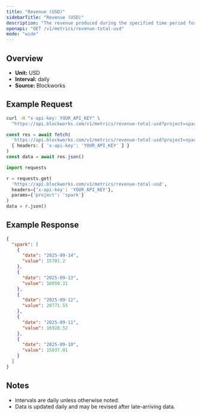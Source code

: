 ```yaml
---
title: "Revenue (USD)"
sidebarTitle: "Revenue (USD)"
description: "The revenue produced during the specified time period for given project."
openapi: "GET /v1/metrics/revenue-total-usd"
mode: "wide"
---
```


## Overview

- **Unit:** USD
- **Interval:** daily
- **Source:** Blockworks

## Example Request

<CodeGroup>

```bash cURL
curl -H "x-api-key: YOUR_API_KEY" \
  "https://api.blockworks.com/v1/metrics/revenue-total-usd?project=spark"
```

```typescript TypeScript
const res = await fetch(
  'https://api.blockworks.com/v1/metrics/revenue-total-usd?project=spark',
  { headers: { 'x-api-key': 'YOUR_API_KEY' } }
)
const data = await res.json()
```

```python Python
import requests

r = requests.get(
  'https://api.blockworks.com/v1/metrics/revenue-total-usd',
  headers={'x-api-key': 'YOUR_API_KEY'},
  params={'project': 'spark'}
)
data = r.json()
```

</CodeGroup>

## Example Response

```json
{
  "spark": [
    {
      "date": "2025-09-14",
      "value": 15701.2
    },
    {
      "date": "2025-09-13",
      "value": 16050.31
    },
    {
      "date": "2025-09-12",
      "value": 20771.55
    },
    {
      "date": "2025-09-11",
      "value": 16928.52
    },
    {
      "date": "2025-09-10",
      "value": 15837.01
    }
  ]
}
```

## Notes
- Intervals are daily unless otherwise noted.
- Data is updated daily and may be revised after late-arriving data.